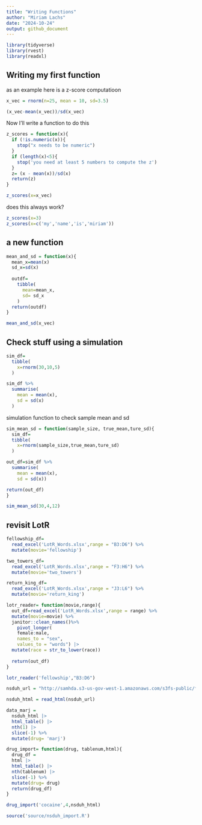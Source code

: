 ```yaml
---
title: "Writing Functions"
author: "Miriam Lachs"
date: "2024-10-24"
output: github_document
---
```


```r
library(tidyverse)
library(rvest)
library(readxl)
```


## Writing my first function

as an example here is a z-score computatioon 
```r
x_vec = rnorm(n=25, mean = 10, sd=3.5)

(x_vec-mean(x_vec))/sd(x_vec)
```

Now I'll write a function to do this

```r
z_scores = function(x){
  if (!is.numeric(x)){
    stop("x needs to be numeric")
  }
  if (length(x)<5){
    stop('you need at least 5 numbers to compute the z')
  }
  z= (x - mean(x))/sd(x)
  return(z)
}

z_scores(x=x_vec)
```

does this always work?

```r
z_scores(x=3)
z_scores(x=c('my','name','is','miriam'))
```

## a new function 

```r
mean_and_sd = function(x){
  mean_x=mean(x)
  sd_x=sd(x)
  
  outdf=
    tibble(
      mean=mean_x,
      sd= sd_x
    )
  return(outdf)
}

mean_and_sd(x_vec)
```

## Check stuff using a simulation 

```r
sim_df=
  tibble(
    x=rnorm(30,10,5)
  )

sim_df %>% 
  summarise(
    mean = mean(x),
    sd = sd(x)
  )
```

simulation function to check sample mean and sd

```r
sim_mean_sd = function(sample_size, true_mean,ture_sd){
  sim_df=
  tibble(
    x=rnorm(sample_size,true_mean,ture_sd)
  )

out_df=sim_df %>% 
  summarise(
    mean = mean(x),
    sd = sd(x))

return(out_df)
}

sim_mean_sd(30,4,12)

```

## revisit LotR

```r
fellowship_df=
  read_excel('LotR_Words.xlsx',range = "B3:D6") %>% 
  mutate(movie='fellowship')

two_towers_df=
  read_excel('LotR_Words.xlsx',range = "F3:H6") %>% 
  mutate(movie='two_towers')

return_king_df=
  read_excel('LotR_Words.xlsx',range = "J3:L6") %>% 
  mutate(movie='return_king')
```

```r
lotr_reader= function(movie,range){
  out_df=read_excel('LotR_Words.xlsx',range = range) %>% 
  mutate(movie=movie) %>% 
  janitor::clean_names()%>% 
    pivot_longer(
    female:male,
    names_to = "sex",
    values_to = "words") |> 
  mutate(race = str_to_lower(race))
  
  return(out_df)
}

lotr_reader('fellowship',"B3:D6")
```


```r
nsduh_url = "http://samhda.s3-us-gov-west-1.amazonaws.com/s3fs-public/field-uploads/2k15StateFiles/NSDUHsaeShortTermCHG2015.htm"

nsduh_html = read_html(nsduh_url)

data_marj = 
  nsduh_html |> 
  html_table() |> 
  nth(1) |>
  slice(-1) %>% 
  mutate(drug= 'marj')
```

```r
drug_import= function(drug, tablenum,html){
  drug_df = 
  html |> 
  html_table() |> 
  nth(tablenum) |>
  slice(-1) %>% 
  mutate(drug= drug)
  return(drug_df)
}

drug_import('cocaine',4,nsduh_html)
```


```r
source('source/nsduh_import.R')
```

